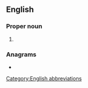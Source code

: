 {{also|jas|Jas|jàs|Jaś|jäs|-jas}}
==English==

===Proper noun===
{{en-proper noun}}

# {{alternative spelling of|Jas|lang=en}}

===Anagrams===
* {{anagrams|en|JSA|saj|sáj}}

[[Category:English abbreviations]]